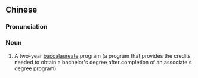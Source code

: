==Chinese==
{{zh-forms}}

===Pronunciation===
{{zh-pron
|m=èrjì
|cat=n
}}

===Noun===
{{zh-noun}}

# A two-year [[baccalaureate]] program (a program that provides the credits needed to obtain a bachelor's degree after completion of an associate's degree program).